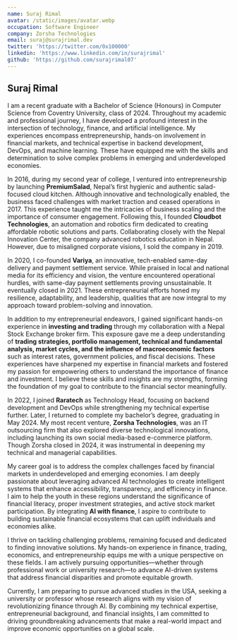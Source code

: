 ```yaml
---
name: Suraj Rimal
avatar: /static/images/avatar.webp
occupation: Software Engineer
company: Zorsha Technologies
email: suraj@surajrimal.dev
twitter: 'https://twitter.com/0x100000'
linkedin: 'https://www.linkedin.com/in/surajrimal'
github: 'https://github.com/surajrimal07'
---
```


## Suraj Rimal

I am a recent graduate with a Bachelor of Science (Honours) in Computer Science from Coventry University, class of 2024. Throughout my academic and professional journey, I have developed a profound interest in the intersection of technology, finance, and artificial intelligence. My experiences encompass entrepreneurship, hands-on involvement in financial markets, and technical expertise in backend development, DevOps, and machine learning. These have equipped me with the skills and determination to solve complex problems in emerging and underdeveloped economies.

In 2016, during my second year of college, I ventured into entrepreneurship by launching **PremiumSalad**, Nepal’s first hygienic and authentic salad-focused cloud kitchen. Although innovative and technologically enabled, the business faced challenges with market traction and ceased operations in 2017. This experience taught me the intricacies of business scaling and the importance of consumer engagement. Following this, I founded **Cloudbot Technologies**, an automation and robotics firm dedicated to creating affordable robotic solutions and parts. Collaborating closely with the Nepal Innovation Center, the company advanced robotics education in Nepal. However, due to misaligned corporate visions, I sold the company in 2019.

In 2020, I co-founded **Variya**, an innovative, tech-enabled same-day delivery and payment settlement service. While praised in local and national media for its efficiency and vision, the venture encountered operational hurdles, with same-day payment settlements proving unsustainable. It eventually closed in 2021. These entrepreneurial efforts honed my resilience, adaptability, and leadership, qualities that are now integral to my approach toward problem-solving and innovation.

In addition to my entrepreneurial endeavors, I gained significant hands-on experience in **investing and trading** through my collaboration with a Nepal Stock Exchange broker firm. This exposure gave me a deep understanding of **trading strategies, portfolio management, technical and fundamental analysis, market cycles, and the influence of macroeconomic factors** such as interest rates, government policies, and fiscal decisions. These experiences have sharpened my expertise in financial markets and fostered my passion for empowering others to understand the importance of finance and investment. I believe these skills and insights are my strengths, forming the foundation of my goal to contribute to the financial sector meaningfully.

In 2022, I joined **Raratech** as Technology Head, focusing on backend development and DevOps while strengthening my technical expertise further. Later, I returned to complete my bachelor’s degree, graduating in May 2024. My most recent venture, **Zorsha Technologies**, was an IT outsourcing firm that also explored diverse technological innovations, including launching its own social media-based e-commerce platform. Though Zorsha closed in 2024, it was instrumental in deepening my technical and managerial capabilities.

My career goal is to address the complex challenges faced by financial markets in underdeveloped and emerging economies. I am deeply passionate about leveraging advanced AI technologies to create intelligent systems that enhance accessibility, transparency, and efficiency in finance. I aim to help the youth in these regions understand the significance of financial literacy, proper investment strategies, and active stock market participation. By integrating **AI with finance**, I aspire to contribute to building sustainable financial ecosystems that can uplift individuals and economies alike.

I thrive on tackling challenging problems, remaining focused and dedicated to finding innovative solutions. My hands-on experience in finance, trading, economics, and entrepreneurship equips me with a unique perspective on these fields. I am actively pursuing opportunities—whether through professional work or university research—to advance AI-driven systems that address financial disparities and promote equitable growth.

Currently, I am preparing to pursue advanced studies in the USA, seeking a university or professor whose research aligns with my vision of revolutionizing finance through AI. By combining my technical expertise, entrepreneurial background, and financial insights, I am committed to driving groundbreaking advancements that make a real-world impact and improve economic opportunities on a global scale.
